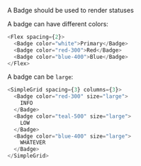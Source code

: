 A Badge should be used to render statuses

A badge can have different colors:

```typescript jsx
<Flex spacing={2}>
  <Badge color="white">Primary</Badge>
  <Badge color="red-300">Red</Badge>
  <Badge color="blue-400">Blue</Badge>
</Flex>
```

A badge can be `large`:

```typescript jsx
<SimpleGrid spacing={3} columns={3}>
  <Badge color="red-300" size="large">
    INFO
  </Badge>
  <Badge color="teal-500" size="large">
    LOW
  </Badge>
  <Badge color="blue-400" size="large">
    WHATEVER
  </Badge>
</SimpleGrid>
```
